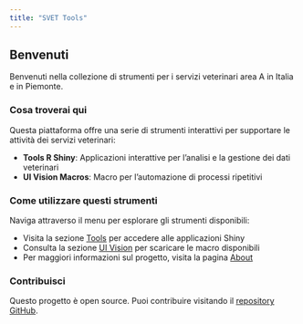 ```yaml
---
title: "SVET Tools"
---
```


## Benvenuti

Benvenuti nella collezione di strumenti per i servizi veterinari area A in Italia e in Piemonte.

### Cosa troverai qui

Questa piattaforma offre una serie di strumenti interattivi per supportare le attività dei servizi veterinari:

- **Tools R Shiny**: Applicazioni interattive per l'analisi e la gestione dei dati veterinari
- **UI Vision Macros**: Macro per l'automazione di processi ripetitivi

### Come utilizzare questi strumenti

Naviga attraverso il menu per esplorare gli strumenti disponibili:

- Visita la sezione [Tools](tools.qmd) per accedere alle applicazioni Shiny
- Consulta la sezione [UI Vision](uivision.qmd) per scaricare le macro disponibili
- Per maggiori informazioni sul progetto, visita la pagina [About](about.qmd)

### Contribuisci

Questo progetto è open source. Puoi contribuire visitando il [repository GitHub](https://github.com/uvesco/svet-tools).
